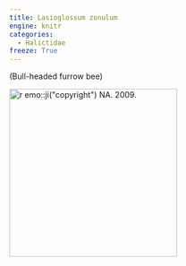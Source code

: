 ```yaml
---
title: Lasioglossum zonulum
engine: knitr
categories:
  - Halictidae
freeze: True
---
```

(Bull-headed furrow bee)

[![`r emo::ji("copyright")` NA. 2009.](/files/no_bee.png){height=300}](https://www.zoology.ubc.ca/entomology/main/Hymenoptera/Halictidae/)
